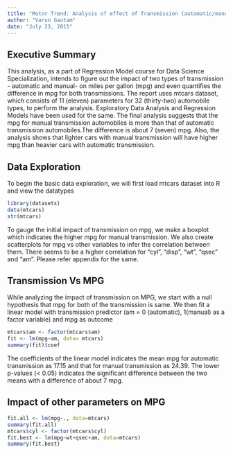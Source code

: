 ```yaml
---
title: "Motor Trend: Analysis of effect of Transmission (automatic/manual) on MPG"
author: "Varun Gautam"
date: "July 23, 2015"
---
```


## Executive Summary

This analysis, as a part of Regression Model course for Data Science Specialization, intends to  figure out the impact of two types of transmission - automatic and manual- on miles per gallon (mpg) and even quantifies the difference in mpg for both transmissions.
The report uses mtcars dataset, which consists of 11 (eleven) parameters for 32 (thirty-two) automobile types, to perform the analysis. Exploratory Data Analysis and Regression Models have been used for the same. The final analysis suggests that the mpg for manual transmission automobiles is more than that of automatic transmission automobiles.The difference is about 7 (seven) mpg. Also, the analysis shows that lighter cars with manual transmission will have higher mpg than heavier cars with automatic transmission.

## Data Exploration

To begin the basic data exploration, we will first load mtcars dataset into R and view the datatypes
```r
library(datasets)
data(mtcars)
str(mtcars)
```
To gauge the initial impact of transmission on mpg, we make a boxplot which indicates the higher mpg for manual transmission. We also create scatterplots for mpg vs other variables to infer the correlation between them. There seems to be a higher correlation for "cyl", "disp", "wt", "qsec" and "am". Please refer appendix for the same.

## Transmission Vs MPG

While analyzing the impact of transmission on MPG, we start with a null hypothesis that mpg for both of the transmission is same. We then fit a linear model with transmission predictor (am = 0 (automatic), 1(manual) as a factor variable) and mpg as outcome
```r
mtcars$am <- factor(mtcars$am)
fit <- lm(mpg~am, data= mtcars)
summary(fit)$coef
```

The coefficients of the linear model indicates the mean mpg for automatic transmission as 17.15 and that for manual transmission as 24.39. The lower p-values (< 0.05) indicates the significant difference between the two means with a difference of about 7 mpg.

## Impact of other parameters on MPG
```r
fit.all <- lm(mpg~., data=mtcars)
summary(fit.all)
mtcars$cyl <- factor(mtcars$cyl)
fit.best <- lm(mpg~wt+qsec+am, data=mtcars)
summary(fit.best)
```



